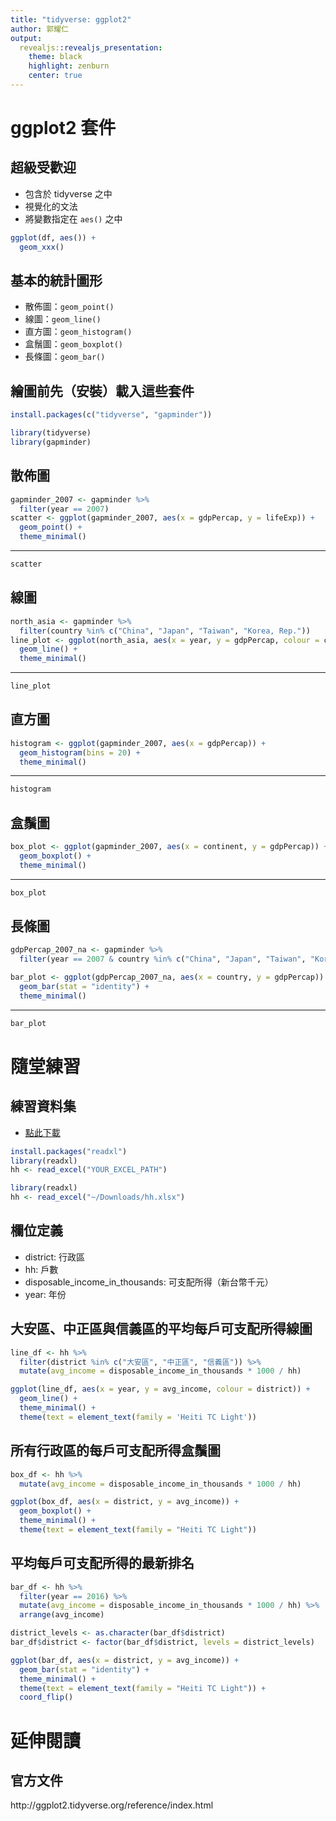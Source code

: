 ```yaml
---
title: "tidyverse: ggplot2"
author: 郭耀仁
output: 
  revealjs::revealjs_presentation:
    theme: black
    highlight: zenburn
    center: true
---
```


# ggplot2 套件

## 超級受歡迎

- 包含於 tidyverse 之中
- 視覺化的文法
- 將變數指定在 `aes()` 之中

```r
ggplot(df, aes()) +
  geom_xxx()
```

## 基本的統計圖形

- 散佈圖：`geom_point()`
- 線圖：`geom_line()`
- 直方圖：`geom_histogram()`
- 盒鬚圖：`geom_boxplot()`
- 長條圖：`geom_bar()`

## 繪圖前先（安裝）載入這些套件

```r
install.packages(c("tidyverse", "gapminder"))
```

```r
library(tidyverse)
library(gapminder)
```

## 散佈圖

```r
gapminder_2007 <- gapminder %>%
  filter(year == 2007)
scatter <- ggplot(gapminder_2007, aes(x = gdpPercap, y = lifeExp)) +
  geom_point() +
  theme_minimal()
```

---

```r
scatter
```

## 線圖

```r
north_asia <- gapminder %>%
  filter(country %in% c("China", "Japan", "Taiwan", "Korea, Rep."))
line_plot <- ggplot(north_asia, aes(x = year, y = gdpPercap, colour = country)) +
  geom_line() +
  theme_minimal()
```

---

```r
line_plot
```

## 直方圖

```r
histogram <- ggplot(gapminder_2007, aes(x = gdpPercap)) +
  geom_histogram(bins = 20) +
  theme_minimal()
```

---

```r
histogram
```

## 盒鬚圖

```r
box_plot <- ggplot(gapminder_2007, aes(x = continent, y = gdpPercap)) +
  geom_boxplot() +
  theme_minimal()
```

---

```r
box_plot
```

## 長條圖

```r
gdpPercap_2007_na <- gapminder %>%
  filter(year == 2007 & country %in% c("China", "Japan", "Taiwan", "Korea, Rep."))

bar_plot <- ggplot(gdpPercap_2007_na, aes(x = country, y = gdpPercap)) +
  geom_bar(stat = "identity") +
  theme_minimal()
```

---

```r
bar_plot
```

# 隨堂練習

## 練習資料集

- [點此下載](https://storage.googleapis.com/learn-r-the-easy-way.appspot.com/hh.xlsx)

```r
install.packages("readxl")
library(readxl)
hh <- read_excel("YOUR_EXCEL_PATH")
```

```r
library(readxl)
hh <- read_excel("~/Downloads/hh.xlsx")
```

## 欄位定義

- district: 行政區
- hh: 戶數
- disposable_income_in_thousands: 可支配所得（新台幣千元）
- year: 年份

## 大安區、中正區與信義區的平均每戶可支配所得線圖

```r
line_df <- hh %>%
  filter(district %in% c("大安區", "中正區", "信義區")) %>%
  mutate(avg_income = disposable_income_in_thousands * 1000 / hh)

ggplot(line_df, aes(x = year, y = avg_income, colour = district)) +
  geom_line() +
  theme_minimal() +
  theme(text = element_text(family = 'Heiti TC Light'))
```

## 所有行政區的每戶可支配所得盒鬚圖

```r
box_df <- hh %>%
  mutate(avg_income = disposable_income_in_thousands * 1000 / hh)

ggplot(box_df, aes(x = district, y = avg_income)) +
  geom_boxplot() +
  theme_minimal() +
  theme(text = element_text(family = "Heiti TC Light"))
```

## 平均每戶可支配所得的最新排名

```r
bar_df <- hh %>%
  filter(year == 2016) %>%
  mutate(avg_income = disposable_income_in_thousands * 1000 / hh) %>%
  arrange(avg_income)

district_levels <- as.character(bar_df$district)
bar_df$district <- factor(bar_df$district, levels = district_levels)

ggplot(bar_df, aes(x = district, y = avg_income)) +
  geom_bar(stat = "identity") +
  theme_minimal() +
  theme(text = element_text(family = "Heiti TC Light")) +
  coord_flip()
```

# 延伸閱讀

## 官方文件

http://ggplot2.tidyverse.org/reference/index.html